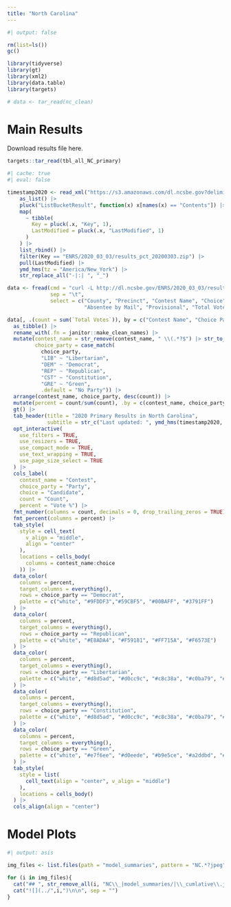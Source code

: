 ```yaml
---
title: "North Carolina"
---
```


```r
#| output: false

rm(list=ls())
gc()

library(tidyverse)
library(gt)
library(xml2)
library(data.table)
library(targets)

# data <- tar_read(nc_clean)

```

# Main Results

Download results file here.

```r

targets::tar_read(tbl_all_NC_primary)

```

```r
#| cache: true
#| eval: false

timestamp2020 <- read_xml("https://s3.amazonaws.com/dl.ncsbe.gov?delimiter=/&prefix=ENRS/2020_03_03/") |>
    as_list() |>
    pluck("ListBucketResult", function(x) x[names(x) == "Contents"]) |>
    map(
      ~ tibble(
        Key = pluck(.x, "Key", 1),
        LastModified = pluck(.x, "LastModified", 1)
      )
    ) |>
    list_rbind() |>
    filter(Key == "ENRS/2020_03_03/results_pct_20200303.zip") |>
    pull(LastModified) |>
    ymd_hms(tz = "America/New_York") |>
    str_replace_all("-|:| ", "_")

data <- fread(cmd = "curl -L http://dl.ncsbe.gov/ENRS/2020_03_03/results_pct_20200303.zip | funzip",
              sep = "\t",
              select = c("County", "Precinct", "Contest Name", "Choice", "Choice Party", "Election Day", "One Stop",
                         "Absentee by Mail", "Provisional", "Total Votes", "Real Precinct"))

data[, .(count = sum(`Total Votes`)), by = c("Contest Name", "Choice Party", "Choice")] |> 
  as_tibble() |> 
  rename_with(.fn = janitor::make_clean_names) |> 
  mutate(contest_name = str_remove(contest_name, " \\(.*?$") |> str_to_title(),
         choice_party = case_match(
           choice_party,
           "LIB" ~ "Libertarian",
           "DEM" ~ "Democrat",
           "REP" ~ "Republican",
           "CST" ~ "Constitution",
           "GRE" ~ "Green",
           .default = "No Party")) |> 
  arrange(contest_name, choice_party, desc(count)) |> 
  mutate(percent = count/sum(count), .by = c(contest_name, choice_party)) |> 
  gt() |> 
  tab_header(title = "2020 Primary Results in North Carolina", 
             subtitle = str_c("Last updated: ", ymd_hms(timestamp2020, tz = "America/New_York"))) |> 
  opt_interactive(
    use_filters = TRUE,
    use_resizers = TRUE,
    use_compact_mode = TRUE,
    use_text_wrapping = TRUE,
    use_page_size_select = TRUE
  ) |>
  cols_label(
    contest_name = "Contest",
    choice_party = "Party",
    choice = "Candidate",
    count = "Count", 
    percent = "Vote %") |> 
  fmt_number(columns = count, decimals = 0, drop_trailing_zeros = TRUE) |> 
  fmt_percent(columns = percent) |>
  tab_style(
    style = cell_text(
      v_align = "middle",
      align = "center"
    ), 
    locations = cells_body(
      columns = contest_name:choice
    )) |> 
  data_color(
    columns = percent,
    target_columns = everything(),
    rows = choice_party == "Democrat",
    palette = c("white", "#9FDDF3","#59CBF5", "#00BAFF", "#3791FF")
  ) |> 
  data_color(
    columns = percent,
    target_columns = everything(),
    rows = choice_party == "Republican",
    palette = c("white", "#E8ADA4", "#F59181", "#FF715A", "#F6573E")
  ) |> 
  data_color(
    columns = percent,
    target_columns = everything(),
    rows = choice_party == "Libertarian",
    palette = c("white", "#d8d5ad", "#d0cc9c", "#c8c38a", "#c0ba79", "#b8b168", "#b0a856", "#a19a4c")
  ) |> 
  data_color(
    columns = percent,
    target_columns = everything(),
    rows = choice_party == "Constitution",
    palette = c("white", "#d8d5ad", "#d0cc9c", "#c8c38a", "#c0ba79", "#b8b168", "#b0a856", "#a19a4c")
  ) |> 
  data_color(
    columns = percent,
    target_columns = everything(),
    rows = choice_party == "Green",
    palette = c("white", "#e7f6ee", "#d0eede", "#b9e5ce", "#a2ddbd", "#8bd4ad", "#73cc9d", "#5cc38c", "#45bb7c", "#2eb26c", "#17aa5c")
  ) |> 
  tab_style(
    style = list(
      cell_text(align = "center", v_align = "middle")
    ),
    locations = cells_body()
  ) |> 
  cols_align(align = "center")

```

# Model Plots

```r
#| output: asis

img_files <- list.files(path = "model_summaries", pattern = "NC.*?jpeg", full.names = TRUE)

for (i in img_files){
  cat("## ", str_remove_all(i, "NC\\_|model_summaries/|\\_cumlative\\.jpeg"), "\n\n", sep = "")
  cat("![](../",i,")\n\n", sep = "")
}

```

